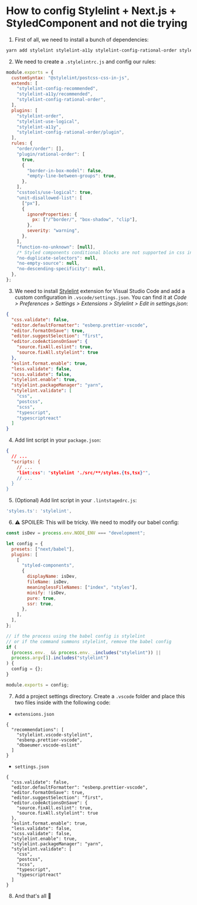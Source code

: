 # How to config Stylelint + Next.js + StyledComponent and not die trying

1. First of all, we need to install a bunch of dependencies:

```sh
yarn add stylelint stylelint-a11y stylelint-config-rational-order stylelint-config-recommended stylelint-config-standard stylelint-config-styled-components stylelint-order stylelint-use-logical @stylelint/postcss-css-in-js postcss postcss-scss postcss-syntax
```

2. We need to create a `.stylelintrc.js` and config our rules:

```js
module.exports = {
  customSyntax: "@stylelint/postcss-css-in-js",
  extends: [
    "stylelint-config-recommended",
    "stylelint-a11y/recommended",
    "stylelint-config-rational-order",
  ],
  plugins: [
    "stylelint-order",
    "stylelint-use-logical",
    "stylelint-a11y",
    "stylelint-config-rational-order/plugin",
  ],
  rules: {
    "order/order": [],
    "plugin/rational-order": [
      true,
      {
        "border-in-box-model": false,
        "empty-line-between-groups": true,
      },
    ],
    "csstools/use-logical": true,
    "unit-disallowed-list": [
      ["px"],
      {
        ignoreProperties: {
          px: ["/^border/", "box-shadow", "clip"],
        },
        severity: "warning",
      },
    ],
    "function-no-unknown": [null],
    /* Styled components conditional blocks are not supported in css in js stylelint's implementation, and it throws false positives */
    "no-duplicate-selectors": null,
    "no-empty-source": null,
    "no-descending-specificity": null,
  },
};
```

3. We need to install [Stylelint](https://marketplace.visualstudio.com/items?itemName=stylelint.vscode-stylelint) extension for Visual Studio Code and add a custom configuration in `.vscode/settings.json`. You can find it at _Code > Preferences > Settings > Extensions > Stylelint > Edit in settings.json_:

```json
{
  "css.validate": false,
  "editor.defaultFormatter": "esbenp.prettier-vscode",
  "editor.formatOnSave": true,
  "editor.suggestSelection": "first",
  "editor.codeActionsOnSave": {
    "source.fixAll.eslint": true,
    "source.fixAll.stylelint": true
  },
  "eslint.format.enable": true,
  "less.validate": false,
  "scss.validate": false,
  "stylelint.enable": true,
  "stylelint.packageManager": "yarn",
  "stylelint.validate": [
    "css",
    "postcss",
    "scss",
    "typescript",
    "typescriptreact"
  ]
}
```

4. Add lint script in your `package.json`:

```json
{
  // ...
  "scripts: {
    // ...
    "lint:css": "stylelint './src/**/styles.{ts,tsx}'",
    // ...
  }
}
```

5. (Optional) Add lint script in your `.lintstagedrc.js`:

```js
'styles.ts': 'stylelint',
```

6. ⚠️ SPOILER: This will be tricky. We need to modify our babel config:

```js
const isDev = process.env.NODE_ENV === "development";

let config = {
  presets: ["next/babel"],
  plugins: [
    [
      "styled-components",
      {
        displayName: isDev,
        fileName: isDev,
        meaninglessFileNames: ["index", "styles"],
        minify: !isDev,
        pure: true,
        ssr: true,
      },
    ],
  ],
};

// if the process using the babel config is stylelint
// or if the command summons stylelint, remove the babel config
if (
  (process.env._ && process.env._.includes("stylelint")) ||
  process.argv[1].includes("stylelint")
) {
  config = {};
}

module.exports = config;
```

7. Add a project settings directory. Create a `.vscode` folder and place this two files inside with the following code:

- `extensions.json`

```
{
  "recommendations": [
    "stylelint.vscode-stylelint",
    "esbenp.prettier-vscode",
    "dbaeumer.vscode-eslint"
  ]
}
```

- `settings.json`

```
{
  "css.validate": false,
  "editor.defaultFormatter": "esbenp.prettier-vscode",
  "editor.formatOnSave": true,
  "editor.suggestSelection": "first",
  "editor.codeActionsOnSave": {
    "source.fixAll.eslint": true,
    "source.fixAll.stylelint": true
  },
  "eslint.format.enable": true,
  "less.validate": false,
  "scss.validate": false,
  "stylelint.enable": true,
  "stylelint.packageManager": "yarn",
  "stylelint.validate": [
    "css",
    "postcss",
    "scss",
    "typescript",
    "typescriptreact"
  ]
}
```

8. And that's all 🚀
